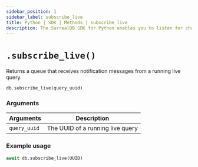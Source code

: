 ```yaml
---
sidebar_position: 1
sidebar_label: subscribe_live
title: Python | SDK | Methods | subscribe_live
description: The SurrealDB SDK for Python enables you to listen for changes to records in a table.
---
```



# `.subscribe_live()`

Returns a queue that receives notification messages from a running live query.

```python title="Method Syntax"
db.subscribe_live(query_uuid)
```

### Arguments
<table>
    <thead>
        <tr>
            <th colspan="2" scope="col">Arguments</th>
            <th colspan="2" scope="col">Description</th>
        </tr>
    </thead>
    <tbody>
        <tr>
            <td colspan="2" scope="row" data-label="Arguments">
                <code>query_uuid</code>
                <Label label="required" />
            </td>
            <td colspan="2" scope="row" data-label="Description">
                The UUID of a running live query
            </td>
        </tr>
    </tbody>
</table>

### Example usage
```python
await db.subscribe_live(UUID)
```